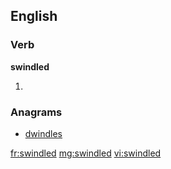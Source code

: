 ==English==

===Verb===
'''swindled'''

# {{past of|[[swindle]]}}

===Anagrams===
* [[dwindles#English|dwindles]]

[[fr:swindled]]
[[mg:swindled]]
[[vi:swindled]]
